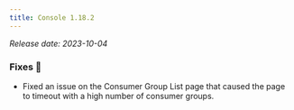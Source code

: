 ```yaml
---
title: Console 1.18.2
---
```


*Release date: 2023-10-04*

### Fixes 🔨

- Fixed an issue on the Consumer Group List page that caused the page to timeout with a high number of consumer groups.